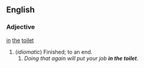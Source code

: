 ==English==

===Adjective===
[[in]] [[the]] [[toilet]]

# (''idiomatic'') Finished; to an end.
##''Doing that again will put your job '''in the toilet'''''.